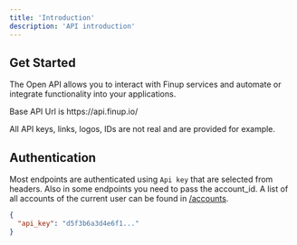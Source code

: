 ```yaml
---
title: 'Introduction'
description: 'API introduction'
---
```

## Get Started

The Open API allows you to interact with Finup services and automate or integrate functionality into your applications.

<Info>
    Base API Url is https://api.finup.io/
</Info>

<Warning>All API keys, links, logos, IDs are not real and are provided for example.</Warning>

## Authentication

Most endpoints are authenticated using `Api key` that are selected from headers.
Also in some endpoints you need to pass the account_id. A list of all accounts of the current user can be found in [/accounts](/open-api/account/get-all-accounts-by-supportadmin).

```json
{
  "api_key": "d5f3b6a3d4e6f1..."
}
```
